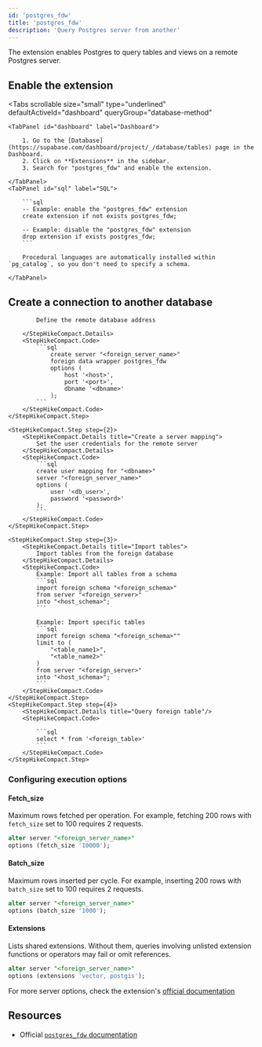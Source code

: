 ```yaml
---
id: 'postgres_fdw'
title: 'postgres_fdw'
description: 'Query Postgres server from another'
---
```


The extension enables Postgres to query tables and views on a remote Postgres server.

## Enable the extension

<Tabs
  scrollable
  size="small"
  type="underlined"
  defaultActiveId="dashboard"
  queryGroup="database-method"
>
    <TabPanel id="dashboard" label="Dashboard">

        1. Go to the [Database](https://supabase.com/dashboard/project/_/database/tables) page in the Dashboard.
        2. Click on **Extensions** in the sidebar.
        3. Search for "postgres_fdw" and enable the extension.

    </TabPanel>
    <TabPanel id="sql" label="SQL">

        ```sql
        -- Example: enable the "postgres_fdw" extension
        create extension if not exists postgres_fdw;

        -- Example: disable the "postgres_fdw" extension
        drop extension if exists postgres_fdw;
        ```

        Procedural languages are automatically installed within `pg_catalog`, so you don't need to specify a schema.

    </TabPanel>

</Tabs>

## Create a connection to another database

<StepHikeCompact>
    <StepHikeCompact.Step step={1}>
        <StepHikeCompact.Details title="Create a foreign server">

            Define the remote database address

        </StepHikeCompact.Details>
        <StepHikeCompact.Code>
            ```sql
                create server "<foreign_server_name>"
                foreign data wrapper postgres_fdw
                options (
                    host '<host>',
                    port '<port>',
                    dbname '<dbname>'
                );
            ```
        </StepHikeCompact.Code>
    </StepHikeCompact.Step>

    <StepHikeCompact.Step step={2}>
        <StepHikeCompact.Details title="Create a server mapping">
            Set the user credentials for the remote server
        </StepHikeCompact.Details>
        <StepHikeCompact.Code>
            ```sql
            create user mapping for "<dbname>"
            server "<foreign_server_name>"
            options (
                user '<db_user>',
                password '<password>'
            );
            ```
        </StepHikeCompact.Code>
    </StepHikeCompact.Step>

    <StepHikeCompact.Step step={3}>
        <StepHikeCompact.Details title="Import tables">
            Import tables from the foreign database
        </StepHikeCompact.Details>
        <StepHikeCompact.Code>
            Example: Import all tables from a schema
            ```sql
            import foreign schema "<foreign_schema>"
            from server "<foreign_server>"
            into "<host_schema>";
            ```

            Example: Import specific tables
            ```sql
            import foreign schema "<foreign_schema>""
            limit to (
                "<table_name1>",
                "<table_name2>"
            )
            from server "<foreign_server>"
            into "<host_schema>";
            ```
        </StepHikeCompact.Code>
    </StepHikeCompact.Step>
    <StepHikeCompact.Step step={4}>
        <StepHikeCompact.Details title="Query foreign table"/>
        <StepHikeCompact.Code>

            ```sql
            select * from '<foreign_table>'
            ```
        </StepHikeCompact.Code>
    </StepHikeCompact.Step>

</StepHikeCompact>

### Configuring execution options

#### Fetch_size

Maximum rows fetched per operation. For example, fetching 200 rows with `fetch_size` set to 100 requires 2 requests.

```sql
alter server "<foreign_server_name>"
options (fetch_size '10000');
```

#### Batch_size

Maximum rows inserted per cycle. For example, inserting 200 rows with `batch_size` set to 100 requires 2 requests.

```sql
alter server "<foreign_server_name>"
options (batch_size '1000');
```

#### Extensions

Lists shared extensions. Without them, queries involving unlisted extension functions or operators may fail or omit references.

```sql
alter server "<foreign_server_name>"
options (extensions 'vector, postgis');
```

For more server options, check the extension's [official documentation](https://www.postgresql.org/docs/current/postgres-fdw.html#POSTGRES-FDW)

## Resources

- Official [`postgres_fdw` documentation](https://www.postgresql.org/docs/current/postgres-fdw.html#POSTGRES-FDW)
